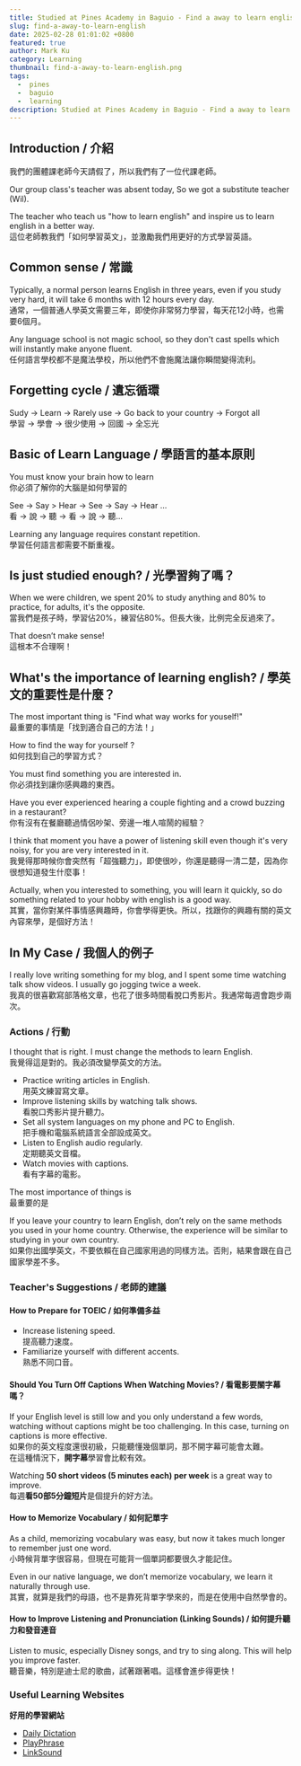 ```yaml
---
title: Studied at Pines Academy in Baguio - Find a away to learn english 3/10 weeks  
slug: find-a-away-to-learn-english
date: 2025-02-28 01:01:02 +0800
featured: true
author: Mark Ku
category: Learning
thumbnail: find-a-away-to-learn-english.png
tags:
  -  pines
  -  baguio
  -  learning
description: Studied at Pines Academy in Baguio - Find a away to learn english 3/10 weeks 
---
```

## Introduction / 介紹
我們的團體課老師今天請假了，所以我們有了一位代課老師。

Our group class's teacher was absent today, So we got a substitute teacher (Wil).  

The teacher who teach us "how to learn english" and inspire us to learn english in a better way.  
這位老師教我們「如何學習英文」，並激勵我們用更好的方式學習英語。  

## Common sense / 常識

Typically, a normal person learns English in three years, even if you study very hard, it will take 6 months with 12 hours every day.  
通常，一個普通人學英文需要三年，即使你非常努力學習，每天花12小時，也需要6個月。  

Any language school is not magic school, so they don't cast spells which will instantly make anyone fluent.  
任何語言學校都不是魔法學校，所以他們不會施魔法讓你瞬間變得流利。  

## Forgetting cycle / 遺忘循環

Sudy -> Learn -> Rarely use -> Go back to your country -> Forgot all  
學習 -> 學會 -> 很少使用 -> 回國 -> 全忘光  

## Basic of Learn Language / 學語言的基本原則

You must know your brain how to learn  
你必須了解你的大腦是如何學習的  

See -> Say > Hear -> See -> Say -> Hear ...  
看 -> 說 -> 聽 -> 看 -> 說 -> 聽...  

Learning any language requires constant repetition.  
學習任何語言都需要不斷重複。  

## Is just studied enough? / 光學習夠了嗎？

When we were children, we spent 20% to study anything and 80% to practice, for adults, it's the opposite.  
當我們是孩子時，學習佔20%，練習佔80%。但長大後，比例完全反過來了。  

That doesn’t make sense!  
這根本不合理啊！  

## What's the importance of learning english? / 學英文的重要性是什麼？

The most important thing is "Find what way works for youself!"  
最重要的事情是「找到適合自己的方法！」  

How to find the way for yourself ?  
如何找到自己的學習方式？  

You must find something you are interested in.  
你必須找到讓你感興趣的東西。  

Have you ever experienced hearing a couple fighting and a crowd buzzing in a restaurant?  
你有沒有在餐廳聽過情侶吵架、旁邊一堆人喧鬧的經驗？  

I think that moment you have a power of listening skill even though it's very noisy, for you are very interested in it.  
我覺得那時候你會突然有「超強聽力」，即使很吵，你還是聽得一清二楚，因為你很想知道發生什麼事！  

Actually, when you interested to something, you will learn it quickly, so do something related to your hobby with english is a good way.  
其實，當你對某件事情感興趣時，你會學得更快。所以，找跟你的興趣有關的英文內容來學，是個好方法！  

## In My Case / 我個人的例子

I really love writing something for my blog, and I spent some time watching talk show videos. I usually go jogging twice a week.  
我真的很喜歡寫部落格文章，也花了很多時間看脫口秀影片。我通常每週會跑步兩次。  

### **Actions / 行動**

I thought that is right. I must change the methods to learn English.  
我覺得這是對的。我必須改變學英文的方法。  

- Practice writing articles in English.  
  用英文練習寫文章。  
- Improve listening skills by watching talk shows.  
  看脫口秀影片提升聽力。  
- Set all system languages on my phone and PC to English.  
  把手機和電腦系統語言全部設成英文。  
- Listen to English audio regularly.  
  定期聽英文音檔。  
- Watch movies with captions.  
  看有字幕的電影。  

The most importance of things is  
最重要的是  

If you leave your country to learn English, don’t rely on the same methods you used in your home country. Otherwise, the experience will be similar to studying in your own country.  
如果你出國學英文，不要依賴在自己國家用過的同樣方法。否則，結果會跟在自己國家學差不多。  

### **Teacher's Suggestions / 老師的建議**

#### **How to Prepare for TOEIC / 如何準備多益**

- Increase listening speed.  
  提高聽力速度。  
- Familiarize yourself with different accents.  
  熟悉不同口音。  

#### **Should You Turn Off Captions When Watching Movies? / 看電影要關字幕嗎？**

If your English level is still low and you only understand a few words, watching without captions might be too challenging. In this case, turning on captions is more effective.  
如果你的英文程度還很初級，只能聽懂幾個單詞，那不開字幕可能會太難。  
在這種情況下，**開字幕**學習會比較有效。  

Watching **50 short videos (5 minutes each) per week** is a great way to improve.  
每週**看50部5分鐘短片**是個提升的好方法。  

#### **How to Memorize Vocabulary / 如何記單字**

As a child, memorizing vocabulary was easy, but now it takes much longer to remember just one word.  
小時候背單字很容易，但現在可能背一個單詞都要很久才能記住。  

Even in our native language, we don’t memorize vocabulary, we learn it naturally through use.  
其實，就算是我們的母語，也不是靠死背單字學來的，而是在使用中自然學會的。  

#### **How to Improve Listening and Pronunciation (Linking Sounds) / 如何提升聽力和發音連音**

Listen to music, especially Disney songs, and try to sing along. This will help you improve faster.  
聽音樂，特別是迪士尼的歌曲，試著跟著唱。這樣會進步得更快！

### **Useful Learning Websites**  
**好用的學習網站**  

- [Daily Dictation](https://dailydictation.com/#google_vignette)  
- [PlayPhrase](https://www.playphrase.me/#/search?language=en)  
- [LinkSound](https://www.evaeaston.com/linking-1/)
